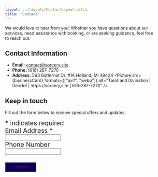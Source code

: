 ```yaml
---
layout: ../layouts/ContactLayout.astro
title: "Contact"
---
```



We would love to hear from you! Whether you have questions about our services, need assistance with booking, or are seeking guidance, feel free to reach out.

## Contact Information

- **Email:** [contact@sorcery.site](mailto:contact@sorcery.site)
- **Phone:** (616) 287-7270
- **Address:** 593 Butternut Dr. #1A Holland, MI 49424
  <Picture
    src={businessCard}
    formats={["avif", "webp"]}
    alt="Tarot and Divination | Deirdre | https://sorcery,site | 616-287-7270"
  />

## Keep in touch

Fill out the form below to receive special offers and updates.

<div style="font-size:1.5em;">
  <div>
    <form
      action="https://site.us17.list-manage.com/subscribe/post?u=d1f1c9b266b5516a403fd4afc&amp;id=516f416aed&amp;f_id=00b2c2e1f0"
      method="post"
      name="mc-embedded-subscribe-form"
      novalidate=""
      target="_self"
    >
      <div>
        <div>* indicates required</div>
        <div>
          <label for="mce-EMAIL">Email Address *</label>
          <br /> <input name="EMAIL" required="" type="email" value="" />
        </div>
        <div>
          <label for="mce-PHONE">Phone Number </label>
          <br /> <input name="PHONE" type="text" value="" />
        </div>
        <div style="display:none;">
          <input
            tabindex="-1"
            name="b_d1f1c9b266b5516a403fd4afc_516f416aed"
            type="text"
            value=""
          />
        </div>
        <br />
        <input
          style="padding: 6px 20px; cursor:pointer; color:#aa0011; background:#000066;"
          name="subscribe"
          type="submit"
          value="Subscribe"
        />
      </div>
    </form>
  </div>
</div>
